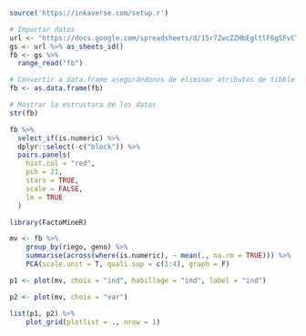 ```r
source('https://inkaverse.com/setup.r')

# Importar datos
url <- "https://docs.google.com/spreadsheets/d/15r7ZwcZZHbEgltlF6gSFvCTFA-CFzVBWwg3mFlRyKPs/edit#gid=172957346"
gs <- url %>% as_sheets_id()
fb <- gs %>%
  range_read("fb")

# Convertir a data.frame asegurándonos de eliminar atributos de tibble
fb <- as.data.frame(fb)

# Mostrar la estructura de los datos
str(fb)

```
```r
fb %>%
  select_if(is.numeric) %>%
  dplyr::select(-c("block")) %>%
  pairs.panels(
    hist.col = "red",
    pch = 21,
    stars = TRUE,
    scale = FALSE,
    lm = TRUE
  )

```
```r
library(FactoMineR)

mv <- fb %>%
    group_by(riego, geno) %>%
    summarise(across(where(is.numeric), ~ mean(., na.rm = TRUE))) %>%
    PCA(scale.unit = T, quali.sup = c(1:4), graph = F)

p1 <- plot(mv, choix = "ind", habillage = "ind", label = "ind")

p2 <- plot(mv, choix = "var")

list(p1, p2) %>%
    plot_grid(plotlist = ., nrow = 1)
```

